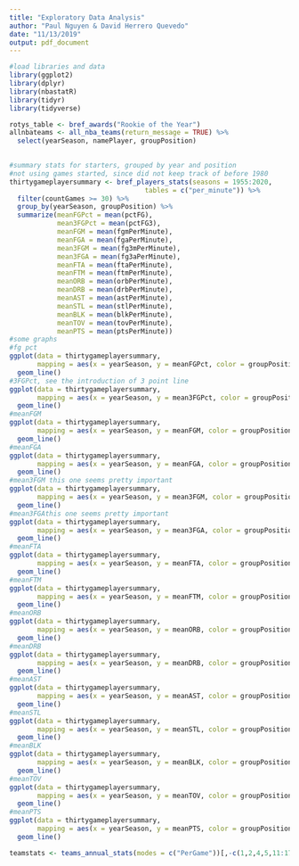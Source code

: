 ```yaml
---
title: "Exploratory Data Analysis"
author: "Paul Nguyen & David Herrero Quevedo"
date: "11/13/2019"
output: pdf_document
---
```


```r
#load libraries and data
library(ggplot2)
library(dplyr)
library(nbastatR)
library(tidyr)
library(tidyverse)

rotys_table <- bref_awards("Rookie of the Year")
allnbateams <- all_nba_teams(return_message = TRUE) %>%
  select(yearSeason, namePlayer, groupPosition)
  
```


```r
#summary stats for starters, grouped by year and position
#not using games started, since did not keep track of before 1980
thirtygameplayersummary <- bref_players_stats(seasons = 1955:2020,
                                  tables = c("per_minute")) %>%
  filter(countGames >= 30) %>%
  group_by(yearSeason, groupPosition) %>%
  summarize(meanFGPct = mean(pctFG),
            mean3FGPct = mean(pctFG3),
            meanFGM = mean(fgmPerMinute),
            meanFGA = mean(fgaPerMinute),
            mean3FGM = mean(fg3mPerMinute),
            mean3FGA = mean(fg3aPerMinute),
            meanFTA = mean(ftaPerMinute),
            meanFTM = mean(ftmPerMinute),
            meanORB = mean(orbPerMinute),
            meanDRB = mean(drbPerMinute),
            meanAST = mean(astPerMinute),
            meanSTL = mean(stlPerMinute),
            meanBLK = mean(blkPerMinute),
            meanTOV = mean(tovPerMinute),
            meanPTS = mean(ptsPerMinute))
#some graphs 
#fg pct
ggplot(data = thirtygameplayersummary, 
       mapping = aes(x = yearSeason, y = meanFGPct, color = groupPosition)) +
  geom_line()
#3FGPct, see the introduction of 3 point line
ggplot(data = thirtygameplayersummary, 
       mapping = aes(x = yearSeason, y = mean3FGPct, color = groupPosition)) +
  geom_line()
#meanFGM
ggplot(data = thirtygameplayersummary, 
       mapping = aes(x = yearSeason, y = meanFGM, color = groupPosition)) +
  geom_line()
#meanFGA
ggplot(data = thirtygameplayersummary, 
       mapping = aes(x = yearSeason, y = meanFGA, color = groupPosition)) +
  geom_line()
#mean3FGM this one seems pretty important
ggplot(data = thirtygameplayersummary, 
       mapping = aes(x = yearSeason, y = mean3FGM, color = groupPosition)) +
  geom_line()
#mean3FGAthis one seems pretty important
ggplot(data = thirtygameplayersummary, 
       mapping = aes(x = yearSeason, y = mean3FGA, color = groupPosition)) +
  geom_line()
#meanFTA
ggplot(data = thirtygameplayersummary, 
       mapping = aes(x = yearSeason, y = meanFTA, color = groupPosition)) +
  geom_line()
#meanFTM
ggplot(data = thirtygameplayersummary, 
       mapping = aes(x = yearSeason, y = meanFTM, color = groupPosition)) +
  geom_line()
#meanORB
ggplot(data = thirtygameplayersummary, 
       mapping = aes(x = yearSeason, y = meanORB, color = groupPosition)) +
  geom_line()
#meanDRB
ggplot(data = thirtygameplayersummary, 
       mapping = aes(x = yearSeason, y = meanDRB, color = groupPosition)) +
  geom_line()
#meanAST
ggplot(data = thirtygameplayersummary, 
       mapping = aes(x = yearSeason, y = meanAST, color = groupPosition)) +
  geom_line()
#meanSTL
ggplot(data = thirtygameplayersummary, 
       mapping = aes(x = yearSeason, y = meanSTL, color = groupPosition)) +
  geom_line()
#meanBLK
ggplot(data = thirtygameplayersummary, 
       mapping = aes(x = yearSeason, y = meanBLK, color = groupPosition)) +
  geom_line()
#meanTOV
ggplot(data = thirtygameplayersummary, 
       mapping = aes(x = yearSeason, y = meanTOV, color = groupPosition)) +
  geom_line()
#meanPTS
ggplot(data = thirtygameplayersummary, 
       mapping = aes(x = yearSeason, y = meanPTS, color = groupPosition)) +
  geom_line()
```

```r
teamstats <- teams_annual_stats(modes = c("PerGame"))[,-c(1,2,4,5,11:17)]

```